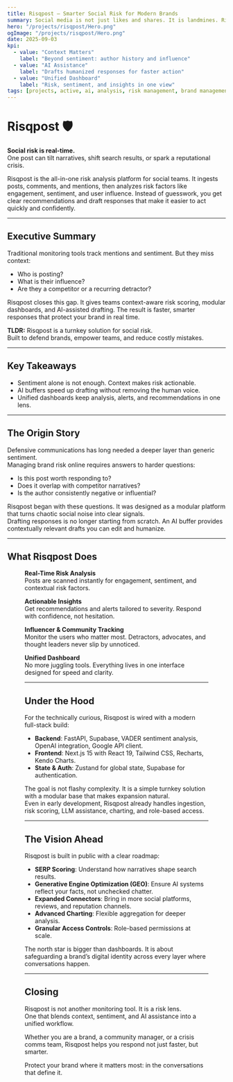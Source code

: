 ```yaml
---
title: Risqpost — Smarter Social Risk for Modern Brands
summary: Social media is not just likes and shares. It is landmines. Risqpost gives teams the context, analysis, and AI assistance they need to respond with confidence.
hero: "/projects/risqpost/Hero.png"
ogImage: "/projects/risqpost/Hero.png"
date: 2025-09-03
kpi:
  - value: "Context Matters"
    label: "Beyond sentiment: author history and influence"
  - value: "AI Assistance"
    label: "Drafts humanized responses for faster action"
  - value: "Unified Dashboard"
    label: "Risk, sentiment, and insights in one view"
tags: [projects, active, ai, analysis, risk management, brand management]
---
```



# Risqpost :shield:

**Social risk is real-time.**  
One post can tilt narratives, shift search results, or spark a reputational crisis.

<Callout type="note" title="Overview">
Risqpost is the all-in-one risk analysis platform for social teams.  
It ingests posts, comments, and mentions, then analyzes risk factors like engagement, sentiment, and user influence.  
Instead of guesswork, you get clear recommendations and draft responses that make it easier to act quickly and confidently.
</Callout>

---

## Executive Summary

Traditional monitoring tools track mentions and sentiment. But they miss context:  
- Who is posting?  
- What is their influence?  
- Are they a competitor or a recurring detractor?  

Risqpost closes this gap. It gives teams context-aware risk scoring, modular dashboards, and AI-assisted drafting. The result is faster, smarter responses that protect your brand in real time.

**TLDR:** Risqpost is a turnkey solution for social risk.  
Built to defend brands, empower teams, and reduce costly mistakes.

---

## Key Takeaways

- Sentiment alone is not enough. Context makes risk actionable.  
- AI buffers speed up drafting without removing the human voice.  
- Unified dashboards keep analysis, alerts, and recommendations in one lens.  

---

## The Origin Story

Defensive communications has long needed a deeper layer than generic sentiment.  
Managing brand risk online requires answers to harder questions:  
- Is this post worth responding to?  
- Does it overlap with competitor narratives?  
- Is the author consistently negative or influential?  

Risqpost began with these questions. It was designed as a modular platform that turns chaotic social noise into clear signals.  
Drafting responses is no longer starting from scratch. An AI buffer provides contextually relevant drafts you can edit and humanize.  

---

## What Risqpost Does

<Figure
  src="/projects/risqpost/Dashboard.png"
  alt="Risqpost dashboard example"
  caption="Unified dashboard: sentiment, risk scoring, and recommended actions"
/>

**Real-Time Risk Analysis**  
Posts are scanned instantly for engagement, sentiment, and contextual risk factors.  

**Actionable Insights**  
Get recommendations and alerts tailored to severity. Respond with confidence, not hesitation.  

**Influencer & Community Tracking**  
Monitor the users who matter most. Detractors, advocates, and thought leaders never slip by unnoticed.  

**Unified Dashboard**  
No more juggling tools. Everything lives in one interface designed for speed and clarity.  

---

## Under the Hood

For the technically curious, Risqpost is wired with a modern full-stack build:

- **Backend**: FastAPI, Supabase, VADER sentiment analysis, OpenAI integration, Google API client.  
- **Frontend**: Next.js 15 with React 19, Tailwind CSS, Recharts, Kendo Charts.  
- **State & Auth**: Zustand for global state, Supabase for authentication.  

The goal is not flashy complexity. It is a simple turnkey solution with a modular base that makes expansion natural.  
Even in early development, Risqpost already handles ingestion, risk scoring, LLM assistance, charting, and role-based access.

---

## The Vision Ahead

Risqpost is built in public with a clear roadmap:  
- **SERP Scoring**: Understand how narratives shape search results.  
- **Generative Engine Optimization (GEO)**: Ensure AI systems reflect your facts, not unchecked chatter.  
- **Expanded Connectors**: Bring in more social platforms, reviews, and reputation channels.  
- **Advanced Charting**: Flexible aggregation for deeper analysis.  
- **Granular Access Controls**: Role-based permissions at scale.  

The north star is bigger than dashboards. It is about safeguarding a brand’s digital identity across every layer where conversations happen.

---

## Closing

Risqpost is not another monitoring tool. It is a risk lens.  
One that blends context, sentiment, and AI assistance into a unified workflow.  

Whether you are a brand, a community manager, or a crisis comms team, Risqpost helps you respond not just faster, but smarter.  

Protect your brand where it matters most: in the conversations that define it.
